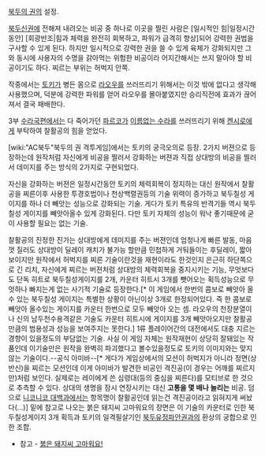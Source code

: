 [[북두의 권]]의 설정.

[[북두신권]]에 전해져 내려오는 비공 중 하나로 이곳을 찔린 사람은 [일시적인 힘|일정시간동안] [회광반조|힘과 체력을 완전히 회복하고, 파워가 급격히 향상]되어 강력한 권법을 구사할 수 있게 된다. 하지만 일시적으로 강력한 권을 쓸 수 있게 육체가 강화되지만 그와 동시에 사용자의 수명을 갉아먹는 위험한 비공이라 어지간해서는 쓰지 말아야 할 비공이기도 하다. 찌르는 부위는 허벅지 안쪽.

작중에서는 [[토키]]가 병든 몸으로 [[라오우]]를 쓰러뜨리기 위해서는 이것 밖에 없다고 생각해 사용했으며, 덕분에 강력한 파워를 얻어 라오우를 몰아붙였지만 승리직전에 효과가 끊어져서 결국 패배한다.

3부 [[수라국]]편에서는 다 죽어가던 [[파르코]]가 [[이름없는 수라]]를 쓰러뜨리기 위해 [[켄시로]]에게 부탁하여 찰활공의 힘을 얻었다.

[wiki:"AC북두"북두의 권 격투게임]에서는 토키의 궁극오의로 등장.
2가지 버젼으로 등장하는데 원작처럼 자신에게 비공을 찔러서 강화하는 버젼과 직접 상대방의 비공을 찔러서 데미지를 주는 방식의 2가지로 구현되었다.

자신을 강화하는 버젼은 일정시간동안 토키의 체력회복이 정지하는 대신 원작에서 찰활공을 찌른이후 사용한 투경호법이나 천상백렬권등의 기술 위력이 증가하고 북두칠성 게이지를 하나 더 빼앗는 성능으로 강화되는 기술. 게다가 토키 특유의 반격기들 역시 북두칠성 게이지를 빼앗아올수 있게 강화된다. 다만 토키 자체의 성능이 워낙 좋기때문에 굳이 사용할 필요는 없는 기술. 

찰활공의 진정한 진가는 상대방에게 데미지를 주는 버젼인데 엄청나게 빠른 발동, 마음껏 질러도 상대방이 딜레이 캐치가 불가능 할만큼 민첩하게 거둬들이는 후딜레이, 짧아보이지만 원작에서 허벅지를 찌른 기술이란것을 재현이라도 한것인지 은근히 하단쪽으로 긴 리치, 자신에게 찌르는 버젼처럼 상대방의 체력회복을 중지시키는 기능, 무엇보다도 단독 히트로 북두칠성게이지를 2개, 카운터 히트시 3개를 뺏어오는 획득성능으로 무엇하나 빠지는게 없는 사기적 기술로 등장한다.[* 이 게임에서 한번의 콤보로 빼앗아 올수 있는 북두칠성 게이지는 특별한 상황이 아닌이상 3개로 한정되어있다. 즉 한 콤보로 빼앗아 올수있는 게이지를 카운터 한번으로 모두 빼앗아 오는 셈. 라오우의 천장분열이나 신의 남두천수용격같은 기술도 카운터 히트시에 게이지를 3개 빼앗아오지만 찰활공만큼의 범용성과 성능을 보여주지는 못한다.] 1류 플레이어간의 대전에서도 대충 지르는 경향이 있을정도의 부담없는 기술. 사실 이 게임 자체는 원작재현이 상당히 잘돼있는 작품인데 이기술만은 원작을 완벽히 파괴했다고 볼수있을정도로 토키의 이미지와는 맞지 않는 기술이다.--공식 아미바--[* 게다가 게임상에서의 모션이 허벅지가 아니라 정면(상반신)을 찌르는 모션인데 이게 아미바가 발견한 비공인 격진공(이 경우는 어깨를 찌르지만)처럼 보인다. 실제로는 레이에게 쓴 심령대(등의 중심을 찌른다)를 모티브로 한 것으로 추측할 수 있다. 상대의 생명을 잠시 연장시키는 대신 '''고통을 몇 배나 늘리는''' 비공. 덤으로 [[니코니코 대백과]]에서는 항목명이 찰활공인데 읽는건 격진공이라고 읽혀지게 써놨다(…)] 밑에 참고로 나오는 붉은 돼지씨 고마워요의 장면은 이 기술의 카운터로 인한 북두칠성게이지 3개 획득과 토키의 일격필살기인 [[북두유정파안권]]과의 환상의 궁합으로 인한 조합.



* 참고 - [[붉은 돼지씨 고마워요!]]
